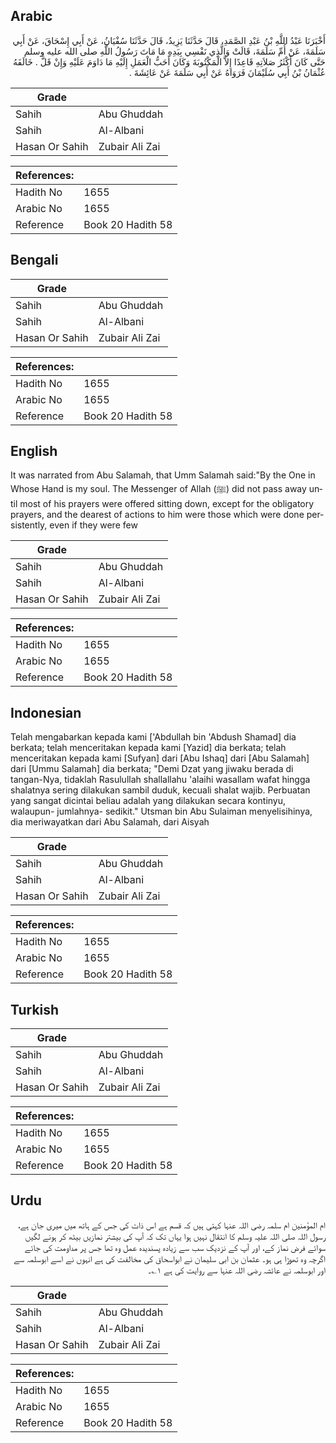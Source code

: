 ## Arabic


<div dir="rtl" lang="ar" style={{fontSize:'larger',backgroundColor:'#f8f9fa',padding:20}}>
أَخْبَرَنَا عَبْدُ اللَّهِ بْنُ عَبْدِ الصَّمَدِ، قَالَ حَدَّثَنَا يَزِيدُ، قَالَ حَدَّثَنَا سُفْيَانُ، عَنْ أَبِي إِسْحَاقَ، عَنْ أَبِي سَلَمَةَ، عَنْ أُمِّ سَلَمَةَ، قَالَتْ وَالَّذِي نَفْسِي بِيَدِهِ مَا مَاتَ رَسُولُ اللَّهِ صلى الله عليه وسلم حَتَّى كَانَ أَكْثَرُ صَلاَتِهِ قَاعِدًا إِلاَّ الْمَكْتُوبَةَ وَكَانَ أَحَبُّ الْعَمَلِ إِلَيْهِ مَا دَاوَمَ عَلَيْهِ وَإِنْ قَلَّ ‏.‏ خَالَفَهُ عُثْمَانُ بْنُ أَبِي سُلَيْمَانَ فَرَوَاهُ عَنْ أَبِي سَلَمَةَ عَنْ عَائِشَةَ ‏.‏
</div>
<div style={{backgroundColor:'#f8f9fa',padding:20, marginBottom: 10}}><table> <thead> <tr> <th>Grade</th> <th></th> </tr> </thead> <tbody> <tr><td>Sahih</td><td>Abu Ghuddah</td></tr><tr><td>Sahih</td><td>Al-Albani</td></tr><tr><td>Hasan Or Sahih</td><td>Zubair Ali Zai</td></tr></tbody></table><table> <thead> <tr> <th>References:</th> <th></th> </tr> </thead> <tbody><tr><td>Hadith No</td><td>1655</td></tr><tr><td>Arabic No</td><td>1655</td></tr><tr><td>Reference</td><td>Book 20 Hadith 58</td></tr></tbody></table></div>

## Bengali


<div dir="ltr" lang="bn" style={{fontSize:'larger',backgroundColor:'#f8f9fa',padding:20}}>

</div>
<div style={{backgroundColor:'#f8f9fa',padding:20, marginBottom: 10}}><table> <thead> <tr> <th>Grade</th> <th></th> </tr> </thead> <tbody> <tr><td>Sahih</td><td>Abu Ghuddah</td></tr><tr><td>Sahih</td><td>Al-Albani</td></tr><tr><td>Hasan Or Sahih</td><td>Zubair Ali Zai</td></tr></tbody></table><table> <thead> <tr> <th>References:</th> <th></th> </tr> </thead> <tbody><tr><td>Hadith No</td><td>1655</td></tr><tr><td>Arabic No</td><td>1655</td></tr><tr><td>Reference</td><td>Book 20 Hadith 58</td></tr></tbody></table></div>

## English


<div dir="ltr" lang="en" style={{fontSize:'larger',backgroundColor:'#f8f9fa',padding:20}}>
It was narrated from Abu Salamah, that Umm Salamah said:"By the One in Whose Hand is my soul. The Messenger of Allah (ﷺ) did not pass away until most of his prayers were offered sitting down, except for the obligatory prayers, and the dearest of actions to him were those which were done persistently, even if they were few
</div>
<div style={{backgroundColor:'#f8f9fa',padding:20, marginBottom: 10}}><table> <thead> <tr> <th>Grade</th> <th></th> </tr> </thead> <tbody> <tr><td>Sahih</td><td>Abu Ghuddah</td></tr><tr><td>Sahih</td><td>Al-Albani</td></tr><tr><td>Hasan Or Sahih</td><td>Zubair Ali Zai</td></tr></tbody></table><table> <thead> <tr> <th>References:</th> <th></th> </tr> </thead> <tbody><tr><td>Hadith No</td><td>1655</td></tr><tr><td>Arabic No</td><td>1655</td></tr><tr><td>Reference</td><td>Book 20 Hadith 58</td></tr></tbody></table></div>

## Indonesian


<div dir="ltr" lang="id" style={{fontSize:'larger',backgroundColor:'#f8f9fa',padding:20}}>
Telah mengabarkan kepada kami ['Abdullah bin 'Abdush Shamad] dia berkata; telah menceritakan kepada kami [Yazid] dia berkata; telah menceritakan kepada kami [Sufyan] dari [Abu Ishaq] dari [Abu Salamah] dari [Ummu Salamah] dia berkata; "Demi Dzat yang jiwaku berada di tangan-Nya, tidaklah Rasulullah shallallahu 'alaihi wasallam wafat hingga shalatnya sering dilakukan sambil duduk, kecuali shalat wajib. Perbuatan yang sangat dicintai beliau adalah yang dilakukan secara kontinyu, walaupun- jumlahnya- sedikit." Utsman bin Abu Sulaiman menyelisihinya, dia meriwayatkan dari Abu Salamah, dari Aisyah
</div>
<div style={{backgroundColor:'#f8f9fa',padding:20, marginBottom: 10}}><table> <thead> <tr> <th>Grade</th> <th></th> </tr> </thead> <tbody> <tr><td>Sahih</td><td>Abu Ghuddah</td></tr><tr><td>Sahih</td><td>Al-Albani</td></tr><tr><td>Hasan Or Sahih</td><td>Zubair Ali Zai</td></tr></tbody></table><table> <thead> <tr> <th>References:</th> <th></th> </tr> </thead> <tbody><tr><td>Hadith No</td><td>1655</td></tr><tr><td>Arabic No</td><td>1655</td></tr><tr><td>Reference</td><td>Book 20 Hadith 58</td></tr></tbody></table></div>

## Turkish


<div dir="ltr" lang="tr" style={{fontSize:'larger',backgroundColor:'#f8f9fa',padding:20}}>

</div>
<div style={{backgroundColor:'#f8f9fa',padding:20, marginBottom: 10}}><table> <thead> <tr> <th>Grade</th> <th></th> </tr> </thead> <tbody> <tr><td>Sahih</td><td>Abu Ghuddah</td></tr><tr><td>Sahih</td><td>Al-Albani</td></tr><tr><td>Hasan Or Sahih</td><td>Zubair Ali Zai</td></tr></tbody></table><table> <thead> <tr> <th>References:</th> <th></th> </tr> </thead> <tbody><tr><td>Hadith No</td><td>1655</td></tr><tr><td>Arabic No</td><td>1655</td></tr><tr><td>Reference</td><td>Book 20 Hadith 58</td></tr></tbody></table></div>

## Urdu


<div dir="rtl" lang="ur" style={{fontSize:'larger',backgroundColor:'#f8f9fa',padding:20}}>
ام المؤمنین ام سلمہ رضی اللہ عنہا کہتی ہیں کہ قسم ہے اس ذات کی جس کے ہاتھ میں میری جان ہے، رسول اللہ صلی اللہ علیہ وسلم کا انتقال نہیں ہوا یہاں تک کہ آپ کی بیشتر نمازیں بیٹھ کر ہونے لگیں سوائے فرض نماز کے، اور آپ کے نزدیک سب سے زیادہ پسندیدہ عمل وہ تھا جس پر مداومت کی جائے اگرچہ وہ تھوڑا ہی ہو۔ عثمان بن ابی سلیمان نے ابواسحاق کی مخالفت کی ہے انہوں نے اسے ابوسلمہ سے اور ابوسلمہ نے عائشہ رضی اللہ عنہا سے روایت کی ہے ۱؎۔
</div>
<div style={{backgroundColor:'#f8f9fa',padding:20, marginBottom: 10}}><table> <thead> <tr> <th>Grade</th> <th></th> </tr> </thead> <tbody> <tr><td>Sahih</td><td>Abu Ghuddah</td></tr><tr><td>Sahih</td><td>Al-Albani</td></tr><tr><td>Hasan Or Sahih</td><td>Zubair Ali Zai</td></tr></tbody></table><table> <thead> <tr> <th>References:</th> <th></th> </tr> </thead> <tbody><tr><td>Hadith No</td><td>1655</td></tr><tr><td>Arabic No</td><td>1655</td></tr><tr><td>Reference</td><td>Book 20 Hadith 58</td></tr></tbody></table></div>